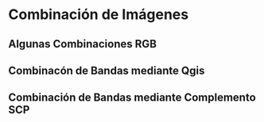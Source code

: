 # Combinación de Imágenes 

## Algunas Combinaciones RGB

## Combinacón de Bandas mediante Qgis
## Combinación de Bandas mediante Complemento SCP
